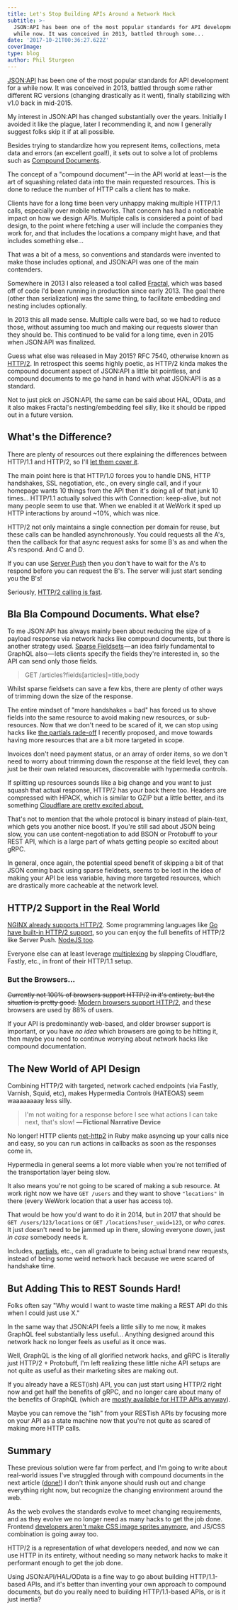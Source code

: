 ```yaml
---
title: Let's Stop Building APIs Around a Network Hack
subtitle: >-
  JSON:API has been one of the most popular standards for API development for a
  while now. It was conceived in 2013, battled through some...
date: '2017-10-21T00:36:27.622Z'
coverImage:
type: blog
author: Phil Sturgeon
---
```


[JSON:API](http://jsonapi.org/) has been one of the most popular standards for
API development for a while now. It was conceived in 2013, battled through some
rather different RC versions (changing drastically as it went), finally
stabilizing with v1.0 back in mid-2015.

My interest in JSON:API has changed substantially over the years. Initially I
avoided it like the plague, later I recommending it, and now I generally suggest
folks skip it if at all possible.

Besides trying to standardize how you represent items, collections, meta data
and errors (an excellent goal!), it sets out to solve a lot of problems such as
[Compound Documents](http://jsonapi.org/format/#document-compound-documents).

The concept of a "compound document" — in the API world at least — is the art of
squashing related data into the main requested resources. This is done to reduce
the number of HTTP calls a client has to make.

Clients have for a long time been very unhappy making multiple HTTP/1.1 calls,
especially over mobile networks. That concern has had a noticeable impact on how
we design APIs. Multiple calls is considered a point of bad design, to the point
where fetching a user will include the companies they work for, and that
includes the locations a company might have, and that includes something else...

That was a bit of a mess, so conventions and standards were invented to make
those includes optional, and JSON:API was one of the main contenders.

Somewhere in 2013 I also released a tool called
[Fractal](http://fractal.thephpleague.com/), which was based off of code I'd
been running in production since early 2013. The goal there (other than
serialization) was the same thing, to facilitate embedding and nesting includes
optionally.

In 2013 this all made sense. Multiple calls were bad, so we had to reduce those,
without assuming too much and making our requests slower than they should be.
This continued to be valid for a long time, even in 2015 when JSON:API was
finalized.

Guess what else was released in May 2015? RFC 7540, otherwise known as
[HTTP/2](https://tools.ietf.org/html/rfc7540). In retrospect this seems highly
poetic, as HTTP/2 kinda makes the compound document aspect of JSON:API a little
bit pointless, and compound documents to me go hand in hand with what JSON:API
is as a standard.

Not to just pick on JSON:API, the same can be said about HAL, OData, and it also
makes Fractal's nesting/embedding feel silly, like it should be ripped out in a
future version.

## What's the Difference?

There are plenty of resources out there explaining the differences between
HTTP/1.1 and HTTP/2, so I'll [let them cover it](https://http2.github.io/faq/#what-are-the-key-differences-to-http1x).

The main point here is that HTTP/1.0 forces you to handle DNS, HTTP handshakes,
SSL negotiation, etc., on every single call, and if your homepage wants 10
things from the API then it's doing all of that junk 10 times... HTTP/1.1 actually
solved this with Connection: keep-alive, but not many people seem to use that. When
we enabled it at WeWork it sped up HTTP interactions by around ~10%, which was nice.

HTTP/2 not only maintains a single connection per domain for reuse, but these calls
can be handled asynchronously. You could requests all the A's, then the callback for that async
request asks for some B's as and when the A's respond. And C and D.

If you can use [Server
Push](https://http2.github.io/faq/#whats-the-benefit-of-server-push) then you
don't have to wait for the A's to respond before you can request the B's. The
server will just start sending you the B's!

Seriously, [HTTP/2 calling is fast](https://gist.github.com/philsturgeon/ea4c3966731c8e2e92e70b11fe10d1bc).

## Bla Bla Compound Documents. What else?

To me JSON:API has always mainly been about reducing the size of a payload
response via network hacks like compound documents, but there is another
strategy used. [Sparse
Fieldsets](http://jsonapi.org/format/#fetching-sparse-fieldsets) — an idea
fairly fundamental to GraphQL also — lets clients specify the fields they're
interested in, so the API can send only those fields.

> GET /articles?fields[articles]=title,body

Whilst sparse fieldsets can save a few kbs, there are plenty of other ways of
trimming down the size of the response.

The entire mindset of "more handshakes = bad" has forced us to shove fields into
the same resource to avoid making new resources, or sub-resources. Now that we
don't need to be scared of it, we can stop using hacks like [the partials
rade-off](/blog/partials-happy-compromise-between-customization-and-cacheability)
I recently proposed, and move towards having more resources that are a bit more
targeted in scope.

Invoices don't need payment status, or an array of order items, so we don't need
to worry about trimming down the response at the field level, they can just be
their own related resources, discoverable with hypermedia controls.

If splitting up resources sounds like a big change and you want to just squash
that actual response, HTTP/2 has your back there too. Headers are compressed
with HPACK, which is similar to GZIP but a little better, and its something
[Cloudflare are pretty excited
about.](https://blog.cloudflare.com/hpack-the-silent-killer-feature-of-http-2/)

That's not to mention that the whole protocol is binary instead of plain-text,
which gets you another nice boost. If you're still sad about JSON being slow,
you can use content-negotiation to add BSON or Protobuff to your REST API, which
is a large part of whats getting people so excited about gRPC.

In general, once again, the potential speed benefit of skipping a bit of that
JSON coming back using sparse fieldsets, seems to be lost in the idea of making
your API be less variable, having more targeted resources, which are drastically
more cacheable at the network level.

## HTTP/2 Support in the Real World

[NGINX already supports HTTP/2](https://www.nginx.com/blog/nginx-1-9-5/). Some
programming languages like [Go have built-in HTTP/2
support](https://http2.golang.org/), so you can enjoy the full benefits of
HTTP/2 like Server Push. [NodeJS too](https://nodejs.org/api/http2.html).

Everyone else can at least leverage
[multiplexing](https://http2.github.io/faq/#why-is-http2-multiplexed) by
slapping Cloudflare, Fastly, etc., in front of their HTTP/1.1 setup.

### But the Browsers...

<s>Currently not 100% of browsers support HTTP/2 in it's entirety, but the
situation is pretty good.</s> [Modern browsers support
HTTP/2](http://caniuse.com/#feat=http2), and these browsers are used by 88% of
users.

If your API is predominantly web-based, and older browser support is important,
or you have _no idea_ which browsers are going to be hitting it, then maybe you
need to continue worrying about network hacks like compound documentation.

## The New World of API Design

Combining HTTP/2 with targeted, network cached endpoints (via Fastly, Varnish,
Squid, etc), makes Hypermedia Controls (HATEOAS) seem waaaaaaaay less silly.

> I'm not waiting for a response before I see what actions I can take next,
> that's slow! **— Fictional Narrative Device**

No longer! HTTP clients [net-http2](https://github.com/ostinelli/net-http2) in
Ruby make asyncing up your calls nice and easy, so you can run actions in
callbacks as soon as the responses come in.

Hypermedia in general seems a lot more viable when you're not terrified of the
transportation layer being slow.

It also means you're not going to be scared of making a sub resource. At work
right now we have `GET /users` and they want to shove `"locations"` in there
(every WeWork location that a user has access to).

That would be how you'd want to do it in 2014, but in 2017 that should be `GET
/users/123/locations` or `GET /locations?user_uuid=123`, or _who cares._ It just
doesn't need to be jammed up in there, slowing everyone down, just _in case_
somebody needs it.

Includes, [partials](/blog/partials-happy-compromise-between-customization-and-cacheability),
etc., can all graduate to being actual brand new requests, instead of being some
weird network hack because we were scared of handshake time.

## But Adding This to REST Sounds Hard!

Folks often say "Why would I want to waste time making a REST API do this when I
could just use X."

In the same way that JSON:API feels a little silly to me now, it makes GraphQL
feel substantially less useful... Anything designed around this network hack no
longer feels as useful as it once was.

Well, GraphQL is the king of all glorified network hacks, and gRPC is literally
just HTTP/2 + Protobuff, I'm left realizing these little niche API setups are
not quite as useful as their marketing sites are making out.

If you already have a REST(ish) API, you can just start using HTTP/2 right now
and get half the benefits of gRPC, and no longer care about many of the
benefits of GraphQL (which are [mostly available for HTTP APIs anyway](https://blog.apisyouwonthate.com/you-might-not-need-graphql-9f875d7585b5)).

Maybe you can remove the "ish" from your RESTish APIs by focusing more on your
API as a state machine now that you're not quite as scared of making more HTTP
calls.

## Summary

These previous solution were far from perfect, and I'm going to write about
real-world issues I've struggled through with compound documents in the next
article
([done!](/blog/making-the-most-of-jsonapi))
I don't think anyone should rush out and change everything right now, but
recognize the changing environment around the web.

As the web evolves the standards evolve to meet changing requirements, and as
they evolve we no longer need as many hacks to get the job done. Frontend
[developers aren't make CSS image sprites
anymore](https://developer.mozilla.org/en-US/docs/Web/CSS/CSS_Images/Implementing_image_sprites_in_CSS),
and JS/CSS combination is going away too.

HTTP/2 is a representation of what developers needed, and now we can use HTTP in
its entirety, without needing so many network hacks to make it performant enough
to get the job done.

Using JSON:API/HAL/OData is a fine way to go about building HTTP/1.1-based APIs,
and it's better than inventing your own approach to compound documents, but do
you really need to building HTTP/1.1-based APIs, or is it just inertia?

